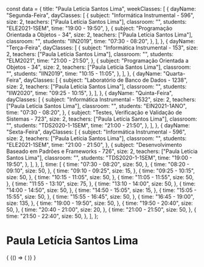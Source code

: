 const data = {
  title: "Paula Letícia Santos Lima",
  weekClasses: [
    {
      dayName: "Segunda-Feira",
      dayClasses: [
        {
          subject: "Informática Instrumental - 596",
          size: 2,
          teachers: ["Paula Letícia Santos Lima"],
          classroom: "",
          students: "ELE2021-1SEM",
          time: "19:00 - 19:50",
        },
        {
          subject: "Programação Orientada a Objetos - 34",
          size: 2,
          teachers: ["Paula Letícia Santos Lima"],
          classroom: "",
          students: "IIN2019",
          time: "07:30 - 08:20",
        },
      ],
    },
    {
      dayName: "Terça-Feira",
      dayClasses: [
        {
          subject: "Informática Instrumental - 153",
          size: 2,
          teachers: ["Paula Letícia Santos Lima"],
          classroom: "",
          students: "ELM2021",
          time: "21:00 - 21:50",
        },
        {
          subject: "Programação Orientada a Objetos - 34",
          size: 2,
          teachers: ["Paula Letícia Santos Lima"],
          classroom: "",
          students: "IIN2019",
          time: "10:15 - 11:05",
        },
      ],
    },
    {
      dayName: "Quarta-Feira",
      dayClasses: [
        {
          subject: "Laboratório de Banco de Dados - 1238",
          size: 2,
          teachers: ["Paula Letícia Santos Lima"],
          classroom: "",
          students: "IIW2020",
          time: "09:25 - 10:15",
        },
      ],
    },
    {
      dayName: "Quinta-Feira",
      dayClasses: [
        {
          subject: "Informática Instrumental - 1532",
          size: 2,
          teachers: ["Paula Letícia Santos Lima"],
          classroom: "",
          students: "EIN2021-1ANO",
          time: "07:30 - 08:20",
        },
        {
          subject: "Testes, Verificação e Validação de Sistemas - 723",
          size: 2,
          teachers: ["Paula Letícia Santos Lima"],
          classroom: "",
          students: "TDS2020-1-1SEM",
          time: "21:00 - 21:50",
        },
      ],
    },
    {
      dayName: "Sexta-Feira",
      dayClasses: [
        {
          subject: "Informática Instrumental - 596",
          size: 2,
          teachers: ["Paula Letícia Santos Lima"],
          classroom: "",
          students: "ELE2021-1SEM",
          time: "21:00 - 21:50",
        },
        {
          subject: "Desenvolvimento Baseado em Padrões e Frameworks - 726",
          size: 2,
          teachers: ["Paula Letícia Santos Lima"],
          classroom: "",
          students: "TDS2020-1-1SEM",
          time: "19:00 - 19:50",
        },
      ],
    },
  ],
  time: [
    {
      time: "07:30 - 08:20",
      size: 50,
    },
    {
      time: "08:20 - 09:10",
      size: 50,
    },
    {
      time: "09:10 - 09:25",
      size: 15,
    },
    {
      time: "09:25 - 10:15",
      size: 50,
    },
    {
      time: "10:15 - 11:05",
      size: 50,
    },
    {
      time: "11:05 - 11:55",
      size: 50,
    },
    {
      time: "11:55 - 13:10",
      size: 75,
    },
    {
      time: "13:10 - 14:00",
      size: 50,
    },
    {
      time: "14:00 - 14:50",
      size: 50,
    },
    {
      time: "14:50 - 15:05",
      size: 15,
    },
    {
      time: "15:05 - 15:55",
      size: 50,
    },
    {
      time: "15:55 - 16:45",
      size: 50,
    },
    {
      time: "16:45 - 19:00",
      size: 135,
    },
    {
      time: "19:00 - 19:50",
      size: 50,
    },
    {
      time: "19:50 - 20:40",
      size: 50,
    },
    {
      time: "20:40 - 21:00",
      size: 20,
    },
    {
      time: "21:00 - 21:50",
      size: 50,
    },
    {
      time: "21:50 - 22:40",
      size: 50,
    },
  ],
};

# Paula Letícia Santos Lima

<div>
  {
    <BrowserOnly>
      {() => (
        <Grid
          title={data.title}
          weekClasses={data.weekClasses}
          time={data.time}
        />
      )}
    </BrowserOnly>
  }
</div>
